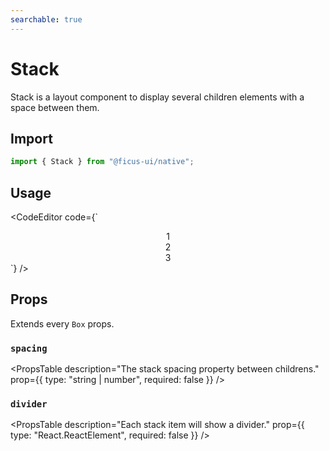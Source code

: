 ```yaml
---
searchable: true
---
```



# Stack

Stack is a layout component to display several children elements with a space between them.

## Import

```js
import { Stack } from "@ficus-ui/native";
```

## Usage

<CodeEditor code={`<Stack direction="row" spacing={10}>
  <Center w={40} h={40} bg="yellow.200">
    <Text>1</Text>
  </Center>
  <Center w={40} h={40} bg="red.200">
    <Text>2</Text>
  </Center>
  <Center w={40} h={40} bg="pink.200">
    <Text>3</Text>
  </Center>
</Stack>`} />

## Props

Extends every `Box` props.

### `spacing`
<PropsTable
  description="The stack spacing property between childrens."
  prop={{ type: "string | number", required: false }}
/>

### `divider`
<PropsTable
  description="Each stack item will show a divider."
  prop={{ type: "React.ReactElement", required: false }}
/>
